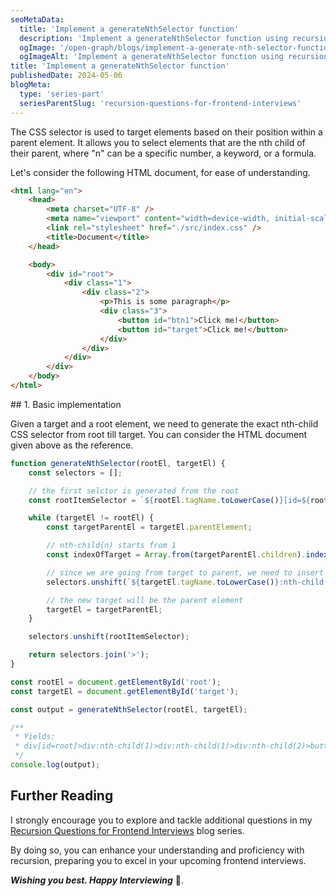 ```yaml
---
seoMetaData:
  title: 'Implement a generateNthSelector function'
  description: 'Implement a generateNthSelector function using recursion'
  ogImage: '/open-graph/blogs/implement-a-generate-nth-selector-function.webp'
  ogImageAlt: 'Implement a generateNthSelector function using recursion'
title: 'Implement a generateNthSelector function'
publishedDate: 2024-05-06
blogMeta:
  type: 'series-part'
  seriesParentSlug: 'recursion-questions-for-frontend-interviews'
---
```


The <InlineCode code=":nth-child()"/> CSS selector is used to target elements based on their position within a parent element. It allows you to select elements that are the nth child of their parent, where "n" can be a specific number, a keyword, or a formula.

Let's consider the following HTML document, for ease of understanding.

```html title="./src/index.html"
<html lang="en">
	<head>
		<meta charset="UTF-8" />
		<meta name="viewport" content="width=device-width, initial-scale=1.0" />
		<link rel="stylesheet" href="./src/index.css" />
		<title>Document</title>
	</head>

	<body>
		<div id="root">
			<div class="1">
				<div class="2">
					<p>This is some paragraph</p>
					<div class="3">
						<button id="btn1">Click me!</button>
						<button id="target">Click me!</button>
					</div>
				</div>
			</div>
		</div>
	</body>
</html>
```

<section>
## 1. Basic implementation

Given a target and a root element, we need to generate the exact nth-child CSS selector from root till target. You can consider the HTML document given above as the reference.

```js title="./src/generateNthSelector.js"
function generateNthSelector(rootEl, targetEl) {
	const selectors = [];

	// the first selctor is generated from the root
	const rootItemSelector = `${rootEl.tagName.toLowerCase()}[id=${rootEl.getAttribute('id')}]`;

	while (targetEl != rootEl) {
		const targetParentEl = targetEl.parentElement;

		// nth-child(n) starts from 1
		const indexOfTarget = Array.from(targetParentEl.children).indexOf(targetEl) + 1;

		// since we are going from target to parent, we need to insert the selectors in reverse order
		selectors.unshift(`${targetEl.tagName.toLowerCase()}:nth-child(${indexOfTarget})`);

		// the new target will be the parent element
		targetEl = targetParentEl;
	}

	selectors.unshift(rootItemSelector);

	return selectors.join('>');
}

const rootEl = document.getElementById('root');
const targetEl = document.getElementById('target');

const output = generateNthSelector(rootEl, targetEl);

/**
 * Yields:
 * div[id=root]>div:nth-child(1)>div:nth-child(1)>div:nth-child(2)>button:nth-child(2)
 */
console.log(output);
```

</section>

## Further Reading

I strongly encourage you to explore and tackle additional questions in my [Recursion Questions for Frontend Interviews](/blog/recursion-questions-for-frontend-interviews/ 'Find more question on recursion in the recursion questions for frontend interviews blog series') blog series.

By doing so, you can enhance your understanding and proficiency with recursion, preparing you to excel in your upcoming frontend interviews.

**_Wishing you best. Happy Interviewing_** 🫡.
